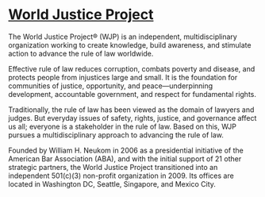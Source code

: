 # [World Justice Project](@https://worldjusticeproject.org/)



The World Justice Project® (WJP) is an independent, multidisciplinary organization working to create knowledge, build awareness, and stimulate action to advance the rule of law worldwide.

Effective rule of law reduces corruption, combats poverty and disease, and protects people from injustices large and small. It is the foundation for communities of justice, opportunity, and peace—underpinning development, accountable government, and respect for fundamental rights.

Traditionally, the rule of law has been viewed as the domain of lawyers and judges. But everyday issues of safety, rights, justice, and governance affect us all; everyone is a stakeholder in the rule of law. Based on this, WJP pursues a multidisciplinary approach to advancing the rule of law. 

Founded by William H. Neukom in 2006 as a presidential initiative of the American Bar Association (ABA), and with the initial support of 21 other strategic partners, the World Justice Project transitioned into an independent 501(c)(3) non-profit organization in 2009. Its offices are located in Washington DC, Seattle, Singapore, and Mexico City.
